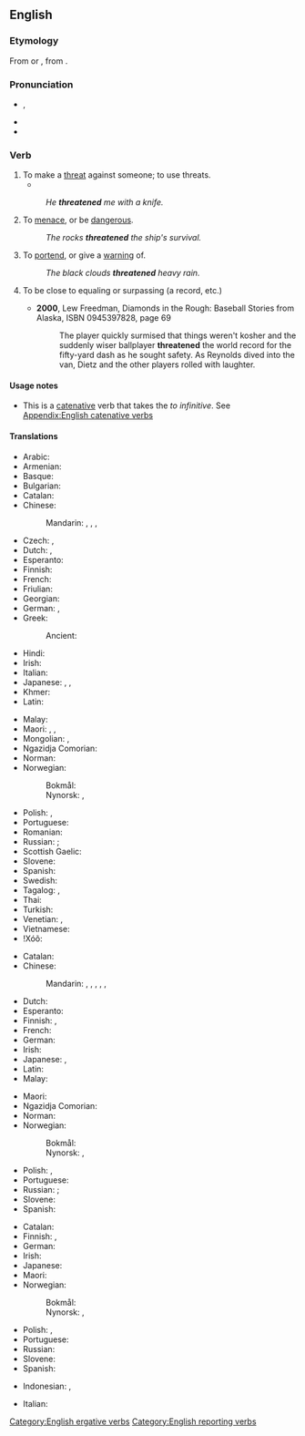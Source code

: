 ==English==

===Etymology===
From {{etyl|enm|en}} {{m|enm|þreaten}} or {{m|enm|þreten}}, from {{etyl|ang|en}} {{m|ang|þrēatian}}.

===Pronunciation===
* {{enPR|thrĕt′n̩}}, {{IPA|/ˈθɹɛt.n̩/|lang=en}}
* {{audio|en-us-threaten.ogg|Audio (US)|lang=en}}
* {{hyphenation|threat|en|lang=en}}

===Verb===
{{en-verb}}

# To make a [[threat]] against someone; to use threats.
#* {{quote-book|year=1905|author=[[w:Emma Orczy|Baroness Emmuska Orczy]]
|title=[[w:The Case of Miss Elliott|The Hocussing of Cigarette]]
|chapter=2|url=http://openlibrary.org/works/OL8479084W
|passage=No one, however, would have anything to do with him, as Mr. Keeson's orders in those respects were very strict&thinsp;; he had often '''threatened''' any one of his ''employés'' with instant dismissal if he found him in company with one of these touts.}}
#: ''He '''threatened''' me with a knife.''
# To [[menace]], or be [[dangerous]].
#: ''The rocks '''threatened''' the ship's survival.''
# To [[portend]], or give a [[warning]] of.
#: ''The black clouds '''threatened''' heavy rain.''
# {{lb|en|figuratively}} To be close to equaling or surpassing (a record, etc.)
#* '''2000''', Lew Freedman, Diamonds in the Rough: Baseball Stories from Alaska, ISBN 0945397828, page 69
#*: The player quickly surmised that things weren't kosher and the suddenly wiser ballplayer '''threatened''' the world record for the fifty-yard dash as he sought safety. As Reynolds dived into the van, Dietz and the other players rolled with laughter.

====Usage notes====
* This is a [[catenative]] verb that takes the ''to infinitive''. See [[Appendix:English catenative verbs]]

====Translations====
{{trans-top|to make a threat against someone; to use threats}}
* Arabic: {{t|ar|هَدَّدَ}}
* Armenian: {{t-needed|hy}}
* Basque: {{t-needed|eu}}
* Bulgarian: {{t+|bg|запла́швам}}
* Catalan: {{t+|ca|amenaçar}}
* Chinese:
*: Mandarin: {{t+|cmn|威脅|sc=Hani}}, {{t+|cmn|威胁|tr=wēixié|sc=Hani}}, {{t+|cmn|恐嚇|sc=Hani}}, {{t+|cmn|恐吓|tr=kǒnghè|sc=Hani}}
* Czech: {{t+|cs|hrozit}}, {{t|cs|vyhrožovat}}
* Dutch: {{t+|nl|bedreigen}}, {{t+|nl|dreigen}}
* Esperanto: {{t-needed|eo}}
* Finnish: {{t+|fi|uhata|sc=Cyrl}}
* French: {{t+|fr|menacer}}
* Friulian: {{t|fur|menaçâ}}
* Georgian: {{t-needed|ka}}
* German: {{t+|de|drohen}}, {{t+|de|bedrohen}}
* Greek: {{t+|el|απειλώ}}
*: Ancient: {{t|grc|ἀπειλέω}}
* Hindi: {{t+|hi|धमकाना|tr=dhamkānā}}
* Irish: {{t|ga|bagair}}
* Italian: {{t+|it|minacciare}}
* Japanese: {{t+|ja|脅す|tr=おどす, odosu}}, {{t|ja|脅迫|tr=きょうはくする, kyōhaku suru|alt=脅迫する}}, {{t+|ja|脅かす|tr=おどかす, odokasu, おびやかす, obiyakasu|sc=Jpan}}
* Khmer: {{t-needed|km}}
* Latin: {{t+|la|minor}}
{{trans-mid}}
* Malay: {{t|ms|ugut}}
* Maori: {{t|mi|takutaku}}, {{t|mi|kapatau}}, {{t|mi|whakaweti}}
* Mongolian: {{t+|mn|айлгах}}, {{t|mn|сүрдүүлэх}}
* Ngazidja Comorian: {{t|zdj|risiza|alt=urisiza}}
* Norman: {{t|nrf|m'nichi}} {{qualifier|Jersey}}
* Norwegian:
*: Bokmål: {{t+|nb|true}}
*: Nynorsk: {{t|nn|true}}, {{t|nn|truge}}
* Polish: {{t+|pl|grozić}}, {{t+|pl|zagrażać}}
* Portuguese: {{t+|pt|ameaçar}}
* Romanian: {{t+|ro|amenința}}
* Russian: {{t+|ru|грози́ть|impf}}; {{t+|ru|угрожа́ть|impf}}
* Scottish Gaelic: {{t|gd|maoidh}}
* Slovene: {{t+|sl|groziti}}
* Spanish: {{t+|es|amenazar}}
* Swedish: {{t+|sv|hota}}
* Tagalog: {{t|tl|pagbantaan}}, {{t|tl|balaan}}
* Thai: {{t-needed|th}}
* Turkish: {{t+|tr|gözünü korkutmak}}
* Venetian: {{t|vec|minasar}}, {{t|vec|manasar}}
* Vietnamese: {{t-needed|vi}}
* ǃXóõ: {{t|nmn|ʻǁna̰ha}}
{{trans-bottom}}

{{trans-top|to menace, or be dangerous}}
* Catalan: {{t+|ca|amenaçar}}
* Chinese:
*: Mandarin: {{t+|cmn|威脅|sc=Hani}}, {{t+|cmn|威胁|tr=wēixié|sc=Hani}}, {{t+|cmn|恐嚇|sc=Hani}}, {{t+|cmn|恐吓|tr=kǒnghè|sc=Hani}}, {{t+|cmn|危險|alt=有...危險|sc=Hani}}, {{t+|cmn|危险|tr=yǒu...wéixiǎn|alt=有...危险|sc=Hani}}
* Dutch: {{t+|nl|bedreigen}}
* Esperanto: {{t|eo|minaci}}
* Finnish: {{t+|fi|uhata|sc=Cyrl}}, {{t+|fi|vaarantaa|sc=Cyrl}}
* French: {{t+|fr|menacer}}
* German: {{t+|de|bedrohen}}
* Irish: {{t|ga|bagair}}
* Japanese: {{t+|ja|脅かす|tr=おどかす, odokasu, おびやかす, obiyakasu|sc=Jpan}}, {{t+|ja|威嚇|tr=いかくする, ikaku suru|alt=威嚇する}}
* Latin: {{t|la|insto}}
* Malay: {{t|ms|ancam}}
{{trans-mid}}
* Maori: {{t|mi|wananga}}
* Ngazidja Comorian: {{t|zdj|shangaza|alt=ushangaza}}
* Norman: {{t|nrf|m'nichi}} {{qualifier|Jersey}}
* Norwegian:
*: Bokmål: {{t+|nb|true}}
*: Nynorsk: {{t|nn|true}}, {{t|nn|truge}}
* Polish: {{t+|pl|grozić}}, {{t+|pl|zagrażać}}
* Portuguese: {{t+|pt|ameaçar}}
* Russian: {{t+|ru|грози́ть|impf}}; {{t+|ru|угрожа́ть|impf}}
* Slovene: {{t+|sl|groziti}}
* Spanish: {{t+|es|amenazar}}
{{trans-bottom}}

{{trans-top|to portend, or give a warning}}
* Catalan: {{t+|ca|amenaçar}}
* Finnish: {{t+|fi|enteillä|sc=Cyrl}}, {{t+|fi|uhata|sc=Cyrl}}
* German: {{t|de|androhen}}
* Irish: {{t|ga|bagair}}
* Japanese: {{t+|ja|威嚇|tr=いかくする, ikaku suru|alt=威嚇する}}
* Maori: {{t|mi|kapatau}}
* Norwegian:
*: Bokmål: {{t+|nb|true}}
*: Nynorsk: {{t|nn|true}}, {{t|nn|truge}}
{{trans-mid}}
* Polish: {{t+|pl|grozić}}, {{t+|pl|zagrażać}}
* Portuguese: {{t+|pt|ameaçar}}
* Russian: {{t+|ru|предвеща́ть|impf}}
* Slovene: {{t+|sl|groziti}}
* Spanish: {{t+|es|amenazar}}
{{trans-bottom}}

{{checktrans-top}}
* Indonesian: {{t-check|id|ancam|alt=mengancam}}, {{t-check|id|takut|alt=menakut-nakuti}}
{{trans-mid}}
* Italian: {{t-check|it|minacciare}}
{{trans-bottom}}

[[Category:English ergative verbs]]
[[Category:English reporting verbs]]
